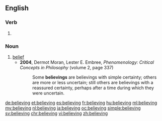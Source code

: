 ==English==

===Verb===
{{head|en|present participle}}

# {{present participle of|believe|lang=en}}

===Noun===
{{en-noun}}

# [[belief]]
#* '''2004''', Dermot Moran, ‎Lester E. Embree, ''Phenomenology: Critical Concepts in Philosophy'' (volume 2, page 337)
#*: Some '''believings''' are believings with simple certainty; others are more or less uncertain; still others are believings with a reassured certainty, perhaps after a time during which they were uncertain.

[[de:believing]]
[[et:believing]]
[[es:believing]]
[[fr:believing]]
[[hu:believing]]
[[ml:believing]]
[[my:believing]]
[[nl:believing]]
[[ja:believing]]
[[oc:believing]]
[[simple:believing]]
[[sv:believing]]
[[chr:believing]]
[[vi:believing]]
[[zh:believing]]